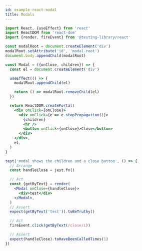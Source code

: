 ```yaml
---
id: example-react-modal
title: Modals
---
```


```jsx
import React, {useEffect} from 'react'
import ReactDOM from 'react-dom'
import {render, fireEvent} from '@testing-library/react'

const modalRoot = document.createElement('div')
modalRoot.setAttribute('id', 'modal-root')
document.body.appendChild(modalRoot)

const Modal = ({onClose, children}) => {
  const el = document.createElement('div')

  useEffect(() => {
    modalRoot.appendChild(el)

    return () => modalRoot.removeChild(el)
  })

  return ReactDOM.createPortal(
    <div onClick={onClose}>
      <div onClick={e => e.stopPropagation()}>
        {children}
        <hr />
        <button onClick={onClose}>Close</button>
      </div>
    </div>,
    el,
  )
}

test('modal shows the children and a close button', () => {
  // Arrange
  const handleClose = jest.fn()

  // Act
  const {getByText} = render(
    <Modal onClose={handleClose}>
      <div>test</div>
    </Modal>,
  )
  // Assert
  expect(getByText('test')).toBeTruthy()

  // Act
  fireEvent.click(getByText(/close/i))

  // Assert
  expect(handleClose).toHaveBeenCalledTimes(1)
})
```
